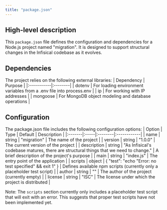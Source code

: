 ```yaml
---
title: "package.json"
---
```


## High-level description
This `package.json` file defines the configuration and dependencies for a Node.js project named "migration". It is designed to support structural changes in the Infisical codebase as it evolves.

## Dependencies
The project relies on the following external libraries:
| Dependency | Purpose |
|:-----------|:--------|
| dotenv | For loading environment variables from a .env file into process.env |
| ip | For working with IP addresses |
| mongoose | For MongoDB object modeling and database operations |

## Configuration
The package.json file includes the following configuration options:
| Option | Type | Default | Description |
|:-------|:-----|:--------|:------------|
| name | string | "migration" | The name of the project |
| version | string | "1.0.0" | The current version of the project |
| description | string | "As Infisical's codebase matures, there are structural things that we need to change." | A brief description of the project's purpose |
| main | string | "index.js" | The entry point of the application |
| scripts | object | { "test": "echo \"Error: no test specified\" && exit 1" } | Defines available npm scripts (currently only a placeholder test script) |
| author | string | "" | The author of the project (currently empty) |
| license | string | "ISC" | The license under which the project is distributed |

Note: The `scripts` section currently only includes a placeholder test script that will exit with an error. This suggests that proper test scripts have not been implemented yet.